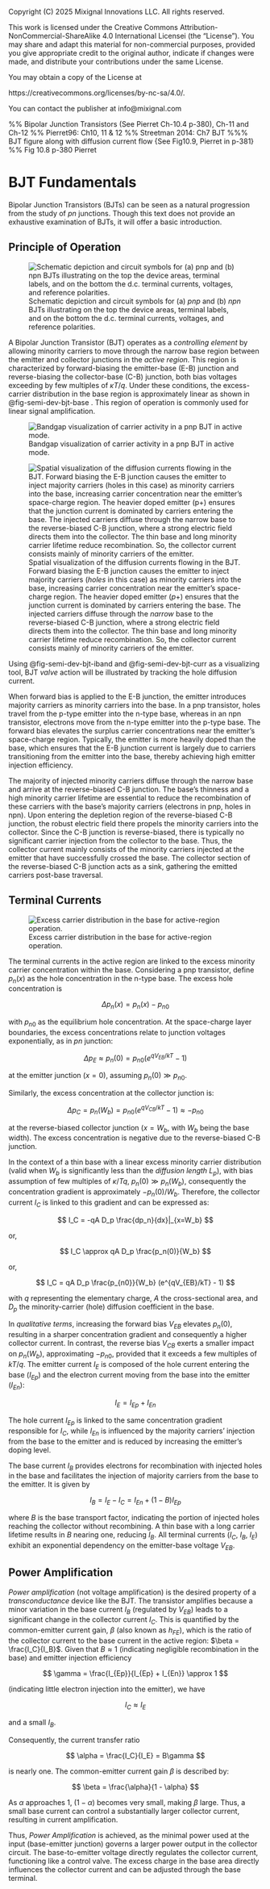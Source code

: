 ::: {.content-hidden}

Copyright (C) 2025 Mixignal Innovations LLC. All rights reserved.

This work is licensed under the Creative Commons Attribution-NonCommercial-ShareAlike 4.0 International Licensei (the "License"). You may share and adapt this material for non-commercial purposes, provided you give appropriate credit to the original author, indicate if changes were made, and distribute your contributions under the same License.

You may obtain a copy of the License at

   https://creativecommons.org/licenses/by-nc-sa/4.0/.

You can contact the publisher at info@mixignal.com


:::

::: {.content-hidden}
%% Bipolar Junction Transistors (See Pierret Ch-10.4 p-380), Ch-11 and Ch-12
%% Pierret96: Ch10, 11 & 12
%% Streetman 2014: Ch7 BJT
%%% BJT figure along with diffusion current flow {See Fig10.9, Pierret in p-381}
%% Fig 10.8 p-380 Pierret 
:::

# BJT Fundamentals {#chap-bjt}

Bipolar Junction Transistors (BJTs) can be seen as a natural progression from the study of $pn$ junctions. Though this text does not provide an exhaustive examination of BJTs, it will offer a basic introduction.

## Principle of Operation

<!-- Ref: Fig 10.2 p-372 Pierret -->
![Schematic depiction and circuit symbols for (a) _pnp_ and (b) _npn_ BJTs illustrating on the top the device areas, terminal labels, and on the bottom the d.c. terminal currents, voltages, and reference polarities.](figures/fig-semi-dev-bjt-sch){#fig-semi-dev-bjt-sch}

A Bipolar Junction Transistor (BJT) operates as a _controlling element_ by allowing minority carriers to move through the narrow base region between the emitter and collector junctions in the _active region_. This region is characterized by forward-biasing the emitter-base (E-B) junction  and reverse-biasing the collector-base (C-B) junction, both bias voltages exceeding by few multiples of $\kappa T/q$. Under these conditions, the excess-carrier distribution in the base region is approximately linear as shown in @fig-semi-dev-bjt-base . This region of operation is commonly used for linear signal amplification.

<!-- Ref: Fig 10.8 p-381 Pierret -->
![Bandgap visualization of carrier activity in a pnp BJT in active mode. ](figures/fig-semi-dev-bjt-iband){#fig-semi-dev-bjt-iband}


<!-- Ref: Fig 10.9 p-382 Pierret -->
![Spatial visualization of the diffusion currents flowing in the BJT. Forward biasing the E-B junction causes the emitter to inject majority carriers (_holes_ in this case) as minority carriers into the base, increasing carrier concentration near the emitter's space-charge region. The heavier doped emitter ($p+$) ensures that the junction current is dominated by carriers entering the base. The injected carriers diffuse through the _narrow_ base to the reverse-biased C-B junction, where a strong electric field directs them into the collector. The thin base and long minority carrier lifetime reduce recombination. So, the collector current consists mainly of minority carriers of the emitter.](figures/fig-semi-dev-bjt-curr){#fig-semi-dev-bjt-curr}

Using @fig-semi-dev-bjt-iband and @fig-semi-dev-bjt-curr as a visualizing tool, BJT _valve_ action will be illustrated by tracking the hole diffusion current.

When forward bias is applied to the E-B junction, the emitter introduces majority carriers as minority carriers into the base. In a pnp transistor, holes travel from the p-type emitter into the n-type base, whereas in an npn transistor, electrons move from the n-type emitter into the p-type base. The forward bias elevates the surplus carrier concentrations near the emitter's space-charge region. Typically, the emitter is more heavily doped than the base, which ensures that the E-B junction current is largely due to carriers transitioning from the emitter into the base, thereby achieving high emitter injection efficiency.

The majority of injected minority carriers diffuse through the narrow base and arrive at the reverse-biased C-B junction. The base's thinness and a high minority carrier lifetime are essential to reduce the recombination of these carriers with the base's majority carriers (electrons in pnp, holes in npn). Upon entering the depletion region of the reverse-biased C-B junction, the robust electric field there propels the minority carriers into the collector. Since the C-B junction is reverse-biased, there is typically no significant carrier injection from the collector to the base. Thus, the collector current mainly consists of the minority carriers injected at the emitter that have successfully crossed the base. The collector section of the reverse-biased C-B junction acts as a sink, gathering the emitted carriers post-base traversal.

## Terminal Currents

<!-- Ref: Fig 7-7 p-362  Streetman OR Fig 7.7 p-253 Gray-Searles -->

![Excess carrier distribution in the base for active-region operation.](figures/fig-semi-dev-bjt-base){#fig-semi-dev-bjt-base}

The terminal currents in the active region are linked to the excess minority carrier concentration within the base. Considering a pnp transistor, define $p_n(x)$ as the hole concentration in the n-type base. The excess hole concentration is 

$$
\Delta p_n(x) = p_n(x) - p_{n0}
$$

with $p_{n0}$ as the equilibrium hole concentration. At the space-charge layer boundaries, the excess concentrations relate to junction voltages exponentially, as in _pn_ junction: 

$$
\Delta p_E \approx p_n(0) = p_{n0} (e^{qV_{EB}/kT} - 1)
$$ 

at the emitter junction ($x=0$), assuming $p_n(0) \gg p_{n0}$.

Similarly, the excess concentration at the collector junction is: 

$$
\Delta p_C = p_n(W_b) = p_{n0} (e^{qV_{CB}/kT} - 1) \approx -p_{n0}
$$ 

at the reverse-biased collector junction ($x=W_b$, with $W_b$ being the base width). The excess concentration is negative due to the reverse-biased C-B junction.

In the context of a thin base with a linear excess minority carrier distribution (valid when $W_b$ is significantly less than the _diffusion length_ $L_p$), with bias assumption of few multiples of $\kappa /Tq$, $p_n(0) \gg p_n(W_b)$, consequently the concentration gradient is approximately $-p_n(0)/W_b$. Therefore, the collector current $I_C$ is linked to this gradient and can be expressed as: 

$$
I_C = -qA D_p \frac{dp_n}{dx}|_{x=W_b}
$$

or,

$$
I_C \approx qA D_p \frac{p_n(0)}{W_b} 
$$

or,

$$
I_C  = qA D_p \frac{p_{n0}}{W_b} (e^{qV_{EB}/kT} - 1)
$$

with $q$ representing the elementary charge, $A$ the cross-sectional area, and $D_p$ the minority-carrier (hole) diffusion coefficient in the base.

In _qualitative terms_, increasing the forward bias $V_{EB}$ elevates $p_n(0)$, resulting in a sharper concentration gradient and consequently a higher collector current. In contrast, the reverse bias $V_{CB}$ exerts a smaller impact on $p_n(W_b)$, approximating $-p_{n0}$, provided that it exceeds a few multiples of $kT/q$. The emitter current $I_E$ is composed of the hole current entering the base ($I_{Ep}$) and the electron current moving from the base into the emitter ($I_{En}$): 

$$
I_E = I_{Ep} + I_{En}
$$ 

The hole current $I_{Ep}$ is linked to the same concentration gradient responsible for $I_C$, while $I_{En}$ is influenced by the majority carriers' injection from the base to the emitter and is reduced by increasing the emitter's doping level.

The base current $I_B$ provides electrons for recombination with injected holes in the base and facilitates the injection of majority carriers from the base to the emitter. It is given by 

$$
I_B = I_E - I_C = I_{En} + (1-B)I_{Ep}
$$ 

where $B$ is the base transport factor, indicating the portion of injected holes reaching the collector without recombining. A thin base with a long carrier lifetime results in $B$ nearing one, reducing $I_B$. All terminal currents ($I_C$, $I_B$, $I_E$) exhibit an exponential dependency on the emitter-base voltage $V_{EB}$.


## Power Amplification

_Power amplification_ (not voltage amplification) is the desired property of a _transconductance_ device like the BJT. The transistor amplifies because a minor variation in the base current $I_B$ (regulated by $V_{EB}$) leads to a significant change in the collector current $I_C$. This is quantified by the common-emitter current gain, $\beta$ (also known as $h_{FE}$), which is the ratio of the collector current to the base current in the active region: $\beta = \frac{I_C}{I_B}$. Given that $B \approx 1$ (indicating negligible recombination in the base) and emitter injection efficiency 

$$
\gamma = \frac{I_{Ep}}{I_{Ep} + I_{En}} \approx 1
$$ 

(indicating little electron injection into the emitter), we have 

$$
I_C \approx I_E
$$ 

and a small $I_B$. 

Consequently, the current transfer ratio 

$$
\alpha = \frac{I_C}{I_E} = B\gamma
$$ 

is nearly one. The common-emitter current gain $\beta$ is described by: 

$$
\beta = \frac{\alpha}{1 - \alpha}
$$ 

As $\alpha$ approaches 1, $(1-\alpha)$ becomes very small, making $\beta$ large. Thus, a small base current can control a substantially larger collector current, resulting in current amplification. 

Thus, _Power Amplification_ is achieved, as the minimal power used at the input (base-emitter junction) governs a larger power output in the collector circuit. The base-to-emitter voltage directly regulates the collector current, functioning like a control valve. The excess charge in the base area directly influences the collector current and can be adjusted through the base terminal.


